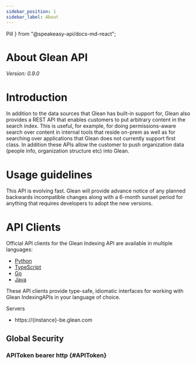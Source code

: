 ```yaml
---
sidebar_position: 1
sidebar_label: About
---
```



  Pill
} from "@speakeasy-api/docs-md-react";

# About Glean API

_Version: 0.9.0_

# Introduction
In addition to the data sources that Glean has built-in support for, Glean also provides a REST API that enables customers to put arbitrary content in the search index. This is useful, for example, for doing permissions-aware search over content in internal tools that reside on-prem as well as for searching over applications that Glean does not currently support first class. In addition these APIs allow the customer to push organization data (people info, organization structure etc) into Glean.

# Usage guidelines
This API is evolving fast. Glean will provide advance notice of any planned backwards incompatible changes along
with a 6-month sunset period for anything that requires developers to adopt the new versions.

# API Clients
Official API clients for the Glean Indexing API are available in multiple languages:

- [Python](https://github.com/gleanwork/api-client-python)
- [TypeScript](https://github.com/gleanwork/api-client-typescript)
- [Go](https://github.com/gleanwork/api-client-go)
- [Java](https://github.com/gleanwork/api-client-java)

These API clients provide type-safe, idiomatic interfaces for working with Glean IndexingAPIs in your language of choice.


Servers

- https://\{instance\}-be.glean.com

## Global Security

### APIToken <Pill variant="info">bearer</Pill> <Pill variant="info">http</Pill> \{#APIToken\}